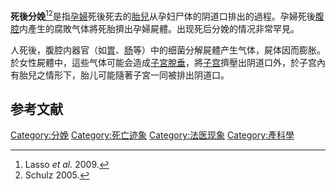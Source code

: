 '''死後分娩'''<ref name=lasso>Lasso ''et al.'' 2009.</ref><ref name=schulz>Schulz 2005.</ref>是指[[孕婦|孕婦]]死後死去的[[胎兒|胎兒]]从孕妇尸体的阴道口排出的過程。孕婦死後[[腹腔|腹腔]]内產生的腐敗气体將死胎擠出孕婦屍體。出现死后分娩的情况非常罕見。

人死後，腹腔内器官（如[[胃|胃]]、[[肠|肠]]等）中的细菌分解屍體产生气体，屍体因而膨胀。於女性屍體中，這些气体可能会造成[[子宮脫垂|子宮脫垂]]，將[[子宫|子宫]]擠壓出阴道口外，於子宫內有胎兒之情形下，胎儿可能隨著子宮一同被排出阴道口。

==参考文献==
{{reflist}}

[[Category:分娩|Category:分娩]]
{{Death and related topics}}
{{Pathology}}
{{懷孕、分娩及產後的病理學}}
[[Category:死亡迹象|Category:死亡迹象]]
[[Category:法医现象|Category:法医现象]]
[[Category:產科學|Category:產科學]]
